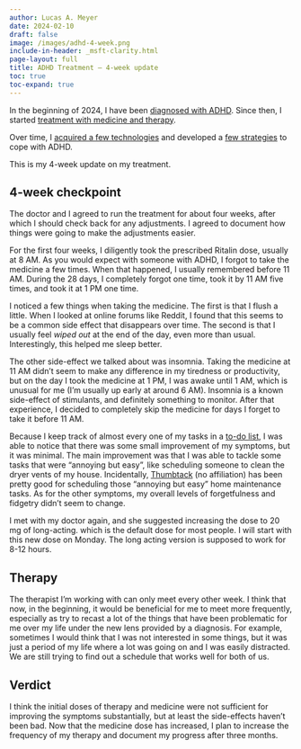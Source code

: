 ```yaml
---
author: Lucas A. Meyer
date: 2024-02-10
draft: false
image: /images/adhd-4-week.png
include-in-header: _msft-clarity.html
page-layout: full
title: ADHD Treatment — 4-week update
toc: true
toc-expand: true
---
```

<article data-clarity-region="article">

In the beginning of 2024, I have been [diagnosed with ADHD](2024-01-04-adhd.qmd). Since then, I started [treatment with medicine and therapy](2024-01-19-adhd-treatment.qmd). 

Over time, I [acquired a few technologies](2024-02-02-adhd-coping-technologies.qmd) and developed a [few strategies](2024-02-03-adhd-coping-strategies.qmd) to cope with ADHD.

This is my 4-week update on my treatment.

## 4-week checkpoint

The doctor and I agreed to run the treatment for about four weeks, after which I should check back for any adjustments. I agreed to document how things were going to make the adjustments easier.

For the first four weeks, I diligently took the prescribed Ritalin dose, usually at 8 AM. As you would expect with someone with ADHD, I forgot to take the medicine a few times. When that happened, I usually  remembered before 11 AM. During the 28 days, I completely forgot one time, took it by 11 AM five times, and took it at 1 PM one time.

I noticed a few things when taking the medicine. The first is that I flush a little. When I looked at online forums like Reddit, I found that this seems to be a common side effect that disappears over time. The second is that I usually feel _wiped out_ at the end of the day, even more than usual. Interestingly, this helped me sleep better.

The other side-effect we talked about was insomnia. Taking the medicine at 11 AM didn't seem to make any difference in my tiredness or productivity, but on the day I took the medicine at 1 PM, I was awake until 1 AM, which is unusual for me (I'm usually up early at around 6 AM). Insomnia is a known side-effect of stimulants, and definitely something to monitor. After that experience, I decided to completely skip the medicine for days I forget to take it before 11 AM.

Because I keep track of almost every one of my tasks in a [to-do list](2024-02-02-adhd-coping-technologies.qmd#microsoft-to-do), I was able to notice that there was some small improvement of my symptoms, but it was minimal. The main improvement was that I was able to tackle some tasks that were "annoying but easy", like scheduling someone to clean the dryer vents of my house. Incidentally, [Thumbtack](https://www.thumbtack.com) (no affiliation) has been pretty good for scheduling those "annoying but easy" home maintenance tasks. As for the other symptoms, my overall levels of forgetfulness and fidgetry didn't seem to change.

I met with my doctor again, and she suggested increasing the dose to 20 mg of long-acting. which is the default dose for most people. I will start with this new dose on Monday. The long acting version is supposed to work for 8-12 hours.

## Therapy

The therapist I'm working with can only meet every other week. I think that now, in the beginning, it would be beneficial for me to meet more frequently, especially as try to recast a lot of the things that have been problematic for me over my life under the new lens provided by a diagnosis. For example, sometimes I would think that I was not interested in some things, but it was just a period of my life where a lot was going on and I was easily distracted. We are still trying to find out a schedule that works well for both of us.

## Verdict

I think the initial doses of therapy and medicine were not sufficient for improving the symptoms substantially, but at least the side-effects haven't been bad. Now that the medicine dose has increased, I plan to increase the frequency of my therapy and document my progress after three months.

</article>